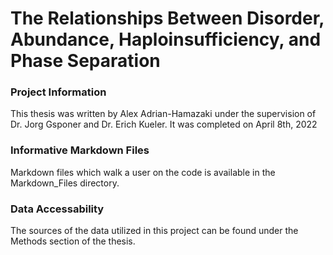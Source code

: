 
# The Relationships Between Disorder, Abundance, Haploinsufficiency, and Phase Separation

### Project Information

This thesis was written by Alex Adrian-Hamazaki under the supervision of Dr. Jorg Gsponer and Dr. Erich Kueler.
It was completed on April 8th, 2022

### Informative Markdown Files

Markdown files which walk a user on the code is available in the Markdown_Files directory.

### Data Accessability
The sources of the data utilized in this project can be found under the Methods section of the thesis.



